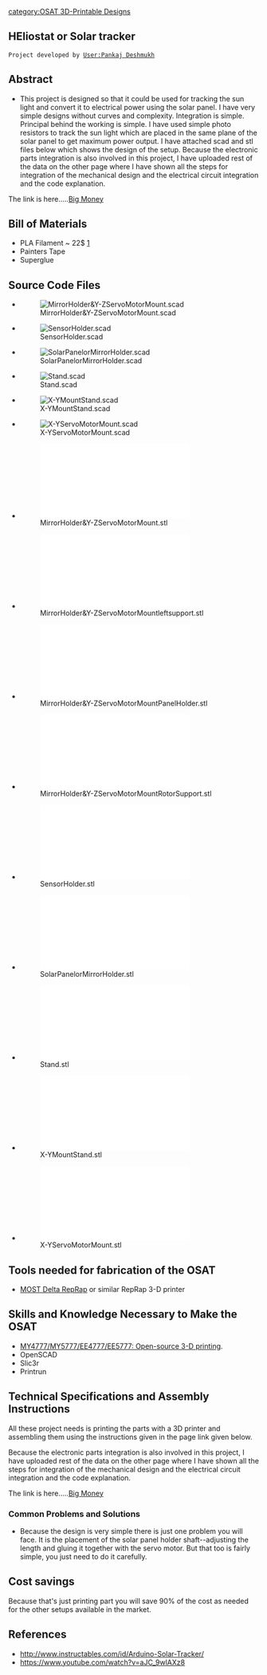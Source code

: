 [[category:OSAT 3D-Printable Designs]]

{{777}}
== HEliostat or Solar tracker ==
 Project developed by [[User:Pankaj Deshmukh]]
{{Statusboxtop}}
{{status-design}}
{{status-prototype}}
{{boxbottom}}

==Abstract==
* This project is designed so that it could be used for tracking the sun light and convert it to electrical power using the solar panel. I have very simple designs without curves and complexity. Integration is simple. Principal behind the working is simple. I have used simple photo resistors to track the sun light which are placed in the same plane of the solar panel to get maximum power output. I have attached scad and stl files below which shows the design of the setup. Because the electronic parts integration is also involved in this project, I have uploaded rest of the data on the other page where I have shown all the steps for integration of the mechanical design and the electrical circuit integration and the code explanation.

The link is here.....[http://www.appropedia.org/777_Big_Money_Project Big Money]

== Bill of Materials==
* PLA Filament ~ 22$  [http://www.amazon.com/Filament-Outlet-1-75mm-Printer-2-2lbs/dp/B00JQK4UD8/ref=pd_sim_indust_2?ie=UTF8&refRID=0HA47ZC3BF6VYK43K3Z3]
* Painters Tape
* Superglue

==Source Code Files==
*[[File:MirrorHolder&Y-ZServoMotorMount.scad]]

*[[File:SensorHolder.scad]]

*[[File:SolarPanelorMirrorHolder.scad]]

*[[File:Stand.scad]]

*[[File:X-YMountStand.scad]]

*[[File:X-YServoMotorMount.scad]]

*[[File:MirrorHolder&Y-ZServoMotorMount.stl]]

*[[File:MirrorHolder&Y-ZServoMotorMountleftsupport.stl]]

*[[File:MirrorHolder&Y-ZServoMotorMountPanelHolder.stl]]

*[[File:MirrorHolder&Y-ZServoMotorMountRotorSupport.stl]]

*[[File:SensorHolder.stl]]

*[[File:SolarPanelorMirrorHolder.stl]]

*[[File:Stand.stl]]

*[[File:X-YMountStand.stl]]

*[[File:X-YServoMotorMount.stl]]

== Tools needed for fabrication of the OSAT==
* [[Delta_Build_Overview:MOST| MOST Delta RepRap]] or similar RepRap 3-D printer

== Skills and Knowledge Necessary to Make the OSAT ==
* [[MY4777|MY4777/MY5777/EE4777/EE5777: Open-source 3-D printing]].
* OpenSCAD
* Slic3r
* Printrun

== Technical Specifications and Assembly Instructions==
All these project needs is printing the parts with a 3D printer and assembling them using the instructions given in the page link given below.

Because the electronic parts integration is also involved in this project, I have uploaded rest of the data on the other page where I have shown all the steps for integration of the mechanical design and the electrical circuit integration and the code explanation.

The link is here.....[http://www.appropedia.org/777_Big_Money_Project Big Money]

=== Common Problems and Solutions===
* Because the design is very simple there is just one problem you will face. It is the placement of the solar panel holder shaft--adjusting the length and gluing it together with the servo motor. But that too is fairly simple, you just need to do it carefully.

== Cost savings==
Because that's just printing part you will save 90% of the cost as needed for the other setups available in the market.

==References==
* http://www.instructables.com/id/Arduino-Solar-Tracker/
* https://www.youtube.com/watch?v=aJC_9wlAXz8
